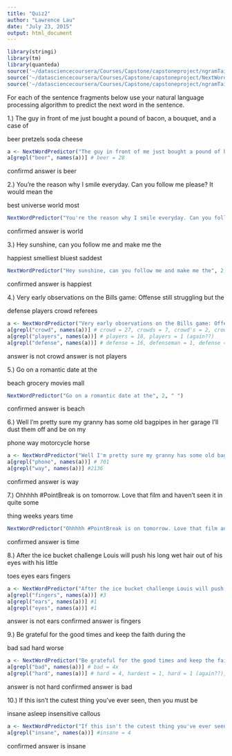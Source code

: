 ```yaml
---
title: "Quiz2"
author: "Lawrence Lau"
date: "July 23, 2015"
output: html_document
---
```


```r
library(stringi)
library(tm)
library(quanteda)
source('~/datasciencecoursera/Courses/Capstone/capstoneproject/ngramTailFinder.R')
source('~/datasciencecoursera/Courses/Capstone/capstoneproject/NextWordPredictor.R')
source('~/datasciencecoursera/Courses/Capstone/capstoneproject/ngramTailFinder1.R')
```

For each of the sentence fragments below use your natural language processing algorithm to predict the next word in the sentence. 

1.) The guy in front of me just bought a pound of bacon, a bouquet, and a case of


beer
pretzels
soda
cheese

```r
a <- NextWordPredictor("The guy in front of me just bought a pound of bacon, a bouquet, and a case of", 2, " ")
a[grepl("beer", names(a))] # beer = 28

```

confirmd answer is beer

2.) You're the reason why I smile everyday. Can you follow me please? It would mean the


best
universe
world
most

```r
NextWordPredictor("You're the reason why I smile everyday. Can you follow me please? It would mean the", 3, " ")
```

confirmed answer is world

3.)  Hey sunshine, can you follow me and make me the


happiest
smelliest
bluest
saddest

```r
NextWordPredictor("Hey sunshine, can you follow me and make me the", 2, " ")
```

confirmed answer is happiest

4.)  Very early observations on the Bills game: Offense still struggling but the


defense
players
crowd
referees

```r
a <- NextWordPredictor("Very early observations on the Bills game: Offense still struggling but the", 2, " ")
a[grepl("crowd", names(a))] # crowd = 27, crowds = 7, crowd's = 2, crowded = 1 
a[grepl("players", names(a))] # players = 18, players = 1 (again??)
a[grepl("defense", names(a))] # defense = 16, defenseman = 1, defense = 1
```

answer is not crowd
answer is not players

5.)  Go on a romantic date at the


beach
grocery
movies
mall

```r
NextWordPredictor("Go on a romantic date at the", 2, " ")
```

confirmed answer is beach

6.)  Well I'm pretty sure my granny has some old bagpipes in her garage I'll dust them off and be
on my

phone
way
motorcycle
horse

```r
a <- NextWordPredictor("Well I'm pretty sure my granny has some old bagpipes in her garage I'll dust them off and be on my", 2, " ")
a[grepl("phone", names(a))] # 701
a[grepl("way", names(a))] #2136

```

confirmed answer is way

7.) Ohhhhh #PointBreak is on tomorrow. Love that film and haven't seen it in quite some

thing
weeks
years
time

```r
NextWordPredictor("Ohhhhh #PointBreak is on tomorrow. Love that film and haven't seen it in quite some", 2, " ")
```

confirmed answer is time

8.)  After the ice bucket challenge Louis will push his long wet hair out of his eyes with his little

toes
eyes
ears
fingers

```r
a <- NextWordPredictor("After the ice bucket challenge Louis will push his long wet hair out of his eyes with his little", 2, " ")
a[grepl("fingers", names(a))] #3
a[grepl("ears", names(a))] #1
a[grepl("eyes", names(a))] #1
```

answer is not ears
confirmed answer is fingers

9.)  Be grateful for the good times and keep the faith during the

bad
sad
hard
worse

```r
a <- NextWordPredictor("Be grateful for the good times and keep the faith during the", 2, " ")
a[grepl("bad", names(a))] # bad = 4x
a[grepl("hard", names(a))] # hard = 4, hardest = 1, hard = 1 (again??), harder = 1
```

answer is not hard
confirmed answer is bad

10.)  If this isn't the cutest thing you've ever seen, then you must be

insane
asleep
insensitive
callous

```r
a <- NextWordPredictor("If this isn't the cutest thing you've ever seen, then you must be", 2, " ")
a[grepl("insane", names(a))] #insane = 4
```

confirmed answer is insane
